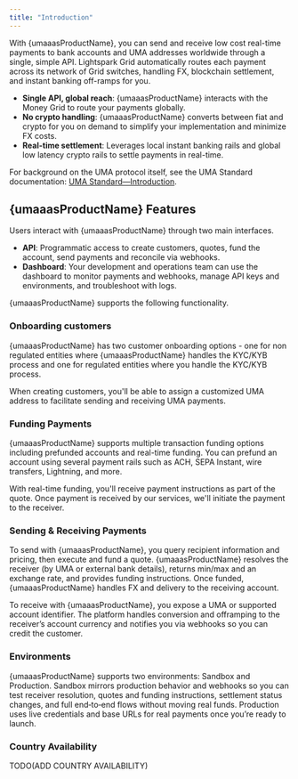 ```yaml
---
title: "Introduction"
---
```


With {umaaasProductName}, you can send and receive low cost real-time payments to bank accounts and UMA addresses worldwide through a single, simple API. Lightspark Grid automatically routes each payment across its network of Grid switches, handling FX, blockchain settlement, and instant banking off-ramps for you.

- **Single API, global reach**: {umaaasProductName} interacts with the Money Grid to route your payments globally.
- **No crypto handling**: {umaaasProductName} converts between fiat and crypto for you on demand to simplify your implementation and minimize FX costs.
- **Real-time settlement**: Leverages local instant banking rails and global low latency crypto rails to settle payments in real-time.

<Note>For background on the UMA protocol itself, see the UMA Standard documentation: [UMA Standard—Introduction](https://docs.uma.me/uma-standard/introduction).</Note>

<PaymentFlow/>

## {umaaasProductName} Features
Users interact with {umaaasProductName} through two main interfaces.

- **API**: Programmatic access to create customers, quotes, fund the account, send payments and reconcile via webhooks.
- **Dashboard**: Your development and operations team can use the dashboard to monitor payments and webhooks, manage API keys and environments, and troubleshoot with logs.

{umaaasProductName} supports the following functionality.  

### Onboarding customers
{umaaasProductName} has two customer onboarding options - one for non regulated entities where {umaaasProductName} handles the KYC/KYB process and one for regulated entities where you handle the KYC/KYB process.

When creating customers, you'll be able to assign a customized UMA address to facilitate sending and receiving UMA payments.

### Funding Payments
{umaaasProductName} supports multiple transaction funding options including prefunded accounts and real-time funding. You can prefund an account using several payment rails such as ACH, SEPA Instant, wire transfers, Lightning, and more.  

With real-time funding, you'll receive payment instructions as part of the quote. Once payment is received by our services, we'll initiate the payment to the receiver. 

### Sending & Receiving Payments
To send with {umaaasProductName}, you query recipient information and pricing, then execute and fund a quote. {umaaasProductName} resolves the receiver (by UMA or external bank details), returns min/max and an exchange rate, and provides funding instructions. Once funded, {umaaasProductName} handles FX and delivery to the receiving account.

To receive with {umaaasProductName}, you expose a UMA or supported account identifier. The platform handles conversion and offramping to the receiver’s account currency and notifies you via webhooks so you can credit the customer.

### Environments
{umaaasProductName} supports two environments: Sandbox and Production. Sandbox mirrors production behavior and webhooks so you can test receiver resolution, quotes and funding instructions, settlement status changes, and full end‑to‑end flows without moving real funds. Production uses live credentials and base URLs for real payments once you’re ready to launch.

### Country Availability
TODO(ADD COUNTRY AVAILABILITY)
